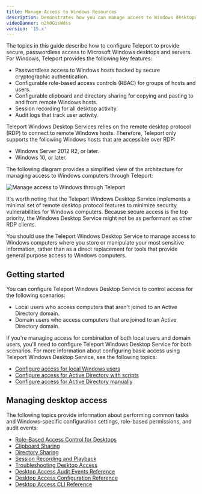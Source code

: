 ```yaml
---
title: Manage Access to Windows Resources
description: Demonstrates how you can manage access to Windows desktops with Teleport.
videoBanner: n2h0GisWdss
version: '15.x'
---
```


The topics in this guide describe how to configure Teleport to provide secure, passwordless
access to Microsoft Windows desktops and servers. For Windows, Teleport provides the
following key features:

- Passwordless access to Windows hosts backed by secure cryptographic authentication.
- Configurable role-based access controls (RBAC) for groups of hosts and users.
- Configurable clipboard and directory sharing for copying and pasting to and from
  remote Windows hosts.
- Session recording for all desktop activity.
- Audit logs that track user activity.

Teleport Windows Desktop Services relies on the remote desktop protocol (RDP) to connect to
remote Windows hosts. Therefore, Teleport only supports the following Windows hosts that are
accessible over RDP:

- Windows Server 2012 R2, or later.
- Windows 10, or later.

The following diagram provides a simplified view of the architecture for managing
access to Windows computers through Teleport:

![Manage access to Windows through Teleport](/assets/windows-desktop-service-overview-8b46dedeba.png)

It's worth noting that the Teleport Windows Desktop Service implements a minimal set
of remote desktop protocol features to minimize security vulnerabilities for Windows
computers. Because secure access is the top priority, the Windows Desktop Service
might not be as performant as other RDP clients.

You should use the Teleport Windows Desktop Service to manage access
to Windows computers where you store or manipulate your most sensitive information,
rather than as a direct replacement for tools that provide general purpose access
to Windows computers.

## Getting started

You can configure Teleport Windows Desktop Service to control access for the following
scenarios:

- Local users who access computers that aren't joined to an Active Directory domain.
- Domain users who access computers that are joined to an Active Directory domain.

If you're managing access for combination of both local users and domain users, you'll
need to configure Teleport Windows Desktop Service for both scenarios. For more
information about configuring basic access using Teleport Windows Desktop Service, see
the following topics:

- [Configure access for local Windows users](/docs/desktop-access/getting-started)
- [Configure access for Active Directory with scripts](/docs/desktop-access/active-directory)
- [Configure access for Active Directory manually](/docs/desktop-access/active-directory-manual)

## Managing desktop access

The following topics provide information about performing common tasks and
Windows-specific configuration settings, role-based permissions, and audit events:

- [Role-Based Access Control for Desktops](/docs/desktop-access/rbac)
- [Clipboard Sharing](/docs/desktop-access/reference/clipboard)
- [Directory Sharing](/docs/desktop-access/directory-sharing)
- [Session Recording and Playback](/docs/desktop-access/reference/sessions)
- [Troubleshooting Desktop Access](/docs/desktop-access/troubleshooting)
- [Desktop Access Audit Events Reference](/docs/desktop-access/reference/audit)
- [Desktop Access Configuration Reference](/docs/desktop-access/reference/configuration)
- [Desktop Access CLI Reference](/docs/desktop-access/reference/cli)
